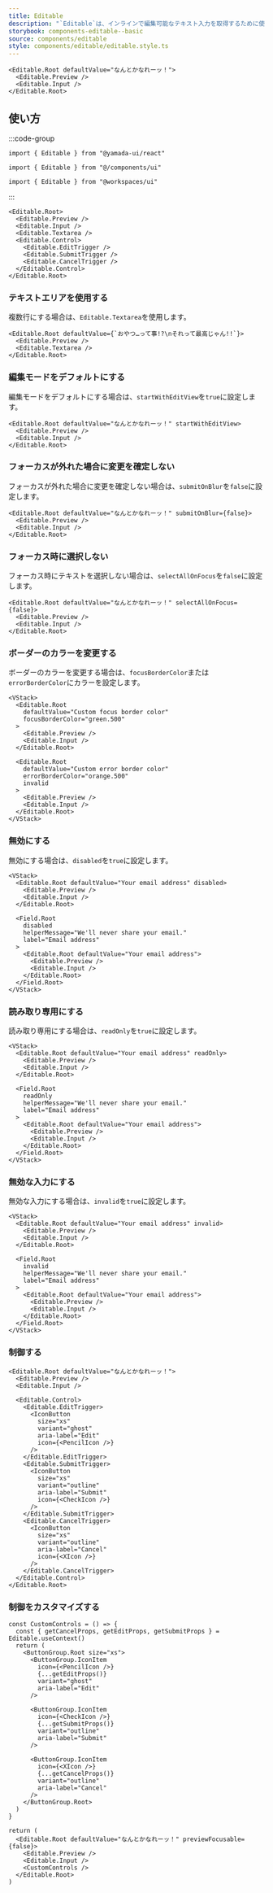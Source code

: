 ```yaml
---
title: Editable
description: "`Editable`は、インラインで編集可能なテキスト入力を取得するために使用されるコンポーネントです。"
storybook: components-editable--basic
source: components/editable
style: components/editable/editable.style.ts
---
```


```tsx preview
<Editable.Root defaultValue="なんとかなれーッ！">
  <Editable.Preview />
  <Editable.Input />
</Editable.Root>
```

## 使い方

:::code-group

```tsx [package]
import { Editable } from "@yamada-ui/react"
```

```tsx [alias]
import { Editable } from "@/components/ui"
```

```tsx [monorepo]
import { Editable } from "@workspaces/ui"
```

:::

```tsx
<Editable.Root>
  <Editable.Preview />
  <Editable.Input />
  <Editable.Textarea />
  <Editable.Control>
    <Editable.EditTrigger />
    <Editable.SubmitTrigger />
    <Editable.CancelTrigger />
  </Editable.Control>
</Editable.Root>
```

### テキストエリアを使用する

複数行にする場合は、`Editable.Textarea`を使用します。

```tsx preview
<Editable.Root defaultValue={`おやつ…って事!?\nそれって最高じゃん!!`}>
  <Editable.Preview />
  <Editable.Textarea />
</Editable.Root>
```

### 編集モードをデフォルトにする

編集モードをデフォルトにする場合は、`startWithEditView`を`true`に設定します。

```tsx preview
<Editable.Root defaultValue="なんとかなれーッ！" startWithEditView>
  <Editable.Preview />
  <Editable.Input />
</Editable.Root>
```

### フォーカスが外れた場合に変更を確定しない

フォーカスが外れた場合に変更を確定しない場合は、`submitOnBlur`を`false`に設定します。

```tsx preview
<Editable.Root defaultValue="なんとかなれーッ！" submitOnBlur={false}>
  <Editable.Preview />
  <Editable.Input />
</Editable.Root>
```

### フォーカス時に選択しない

フォーカス時にテキストを選択しない場合は、`selectAllOnFocus`を`false`に設定します。

```tsx preview
<Editable.Root defaultValue="なんとかなれーッ！" selectAllOnFocus={false}>
  <Editable.Preview />
  <Editable.Input />
</Editable.Root>
```

### ボーダーのカラーを変更する

ボーダーのカラーを変更する場合は、`focusBorderColor`または`errorBorderColor`にカラーを設定します。

```tsx preview
<VStack>
  <Editable.Root
    defaultValue="Custom focus border color"
    focusBorderColor="green.500"
  >
    <Editable.Preview />
    <Editable.Input />
  </Editable.Root>

  <Editable.Root
    defaultValue="Custom error border color"
    errorBorderColor="orange.500"
    invalid
  >
    <Editable.Preview />
    <Editable.Input />
  </Editable.Root>
</VStack>
```

### 無効にする

無効にする場合は、`disabled`を`true`に設定します。

```tsx preview
<VStack>
  <Editable.Root defaultValue="Your email address" disabled>
    <Editable.Preview />
    <Editable.Input />
  </Editable.Root>

  <Field.Root
    disabled
    helperMessage="We'll never share your email."
    label="Email address"
  >
    <Editable.Root defaultValue="Your email address">
      <Editable.Preview />
      <Editable.Input />
    </Editable.Root>
  </Field.Root>
</VStack>
```

### 読み取り専用にする

読み取り専用にする場合は、`readOnly`を`true`に設定します。

```tsx preview
<VStack>
  <Editable.Root defaultValue="Your email address" readOnly>
    <Editable.Preview />
    <Editable.Input />
  </Editable.Root>

  <Field.Root
    readOnly
    helperMessage="We'll never share your email."
    label="Email address"
  >
    <Editable.Root defaultValue="Your email address">
      <Editable.Preview />
      <Editable.Input />
    </Editable.Root>
  </Field.Root>
</VStack>
```

### 無効な入力にする

無効な入力にする場合は、`invalid`を`true`に設定します。

```tsx preview
<VStack>
  <Editable.Root defaultValue="Your email address" invalid>
    <Editable.Preview />
    <Editable.Input />
  </Editable.Root>

  <Field.Root
    invalid
    helperMessage="We'll never share your email."
    label="Email address"
  >
    <Editable.Root defaultValue="Your email address">
      <Editable.Preview />
      <Editable.Input />
    </Editable.Root>
  </Field.Root>
</VStack>
```

### 制御する

```tsx preview
<Editable.Root defaultValue="なんとかなれーッ！">
  <Editable.Preview />
  <Editable.Input />

  <Editable.Control>
    <Editable.EditTrigger>
      <IconButton
        size="xs"
        variant="ghost"
        aria-label="Edit"
        icon={<PencilIcon />}
      />
    </Editable.EditTrigger>
    <Editable.SubmitTrigger>
      <IconButton
        size="xs"
        variant="outline"
        aria-label="Submit"
        icon={<CheckIcon />}
      />
    </Editable.SubmitTrigger>
    <Editable.CancelTrigger>
      <IconButton
        size="xs"
        variant="outline"
        aria-label="Cancel"
        icon={<XIcon />}
      />
    </Editable.CancelTrigger>
  </Editable.Control>
</Editable.Root>
```

### 制御をカスタマイズする

```tsx preview functional client
const CustomControls = () => {
  const { getCancelProps, getEditProps, getSubmitProps } = Editable.useContext()
  return (
    <ButtonGroup.Root size="xs">
      <ButtonGroup.IconItem
        icon={<PencilIcon />}
        {...getEditProps()}
        variant="ghost"
        aria-label="Edit"
      />

      <ButtonGroup.IconItem
        icon={<CheckIcon />}
        {...getSubmitProps()}
        variant="outline"
        aria-label="Submit"
      />

      <ButtonGroup.IconItem
        icon={<XIcon />}
        {...getCancelProps()}
        variant="outline"
        aria-label="Cancel"
      />
    </ButtonGroup.Root>
  )
}

return (
  <Editable.Root defaultValue="なんとかなれーッ！" previewFocusable={false}>
    <Editable.Preview />
    <Editable.Input />
    <CustomControls />
  </Editable.Root>
)
```
